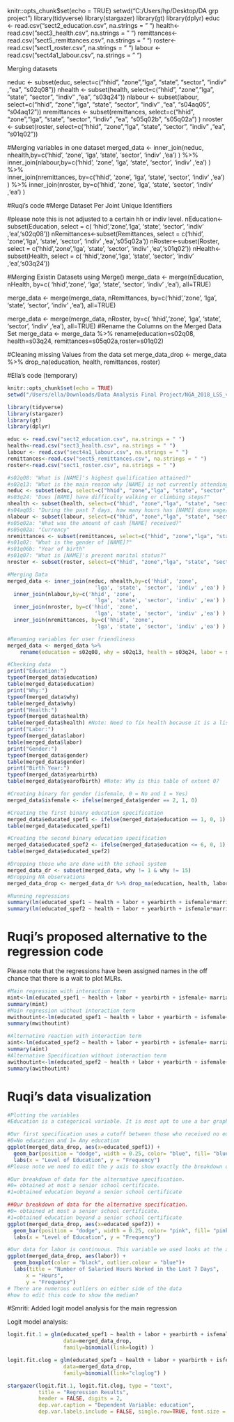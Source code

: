 


knitr::opts_chunk$set(echo = TRUE)
setwd("C:/Users/hp/Desktop/DA grp project")
library(tidyverse)
library(stargazer)
library(gt)
library(dplyr)
educ <- read.csv("sect2_education.csv", na.strings = " ")
health<-read.csv("sect3_health.csv", na.strings = " ")
remittances<-read.csv("sect5_remittances.csv", na.strings = " ")
roster<-read.csv("sect1_roster.csv", na.strings = " ")
labour <- read.csv("sect4a1_labour.csv", na.strings = " ")




Merging datasets


neduc <- subset(educ, select=c("hhid", "zone","lga", "state", "sector", "indiv" ,"ea", "s02q08"))
nhealth <- subset(health, select=c("hhid", "zone","lga", "state", "sector", "indiv" ,"ea", "s03q24"))
nlabour <- subset(labour, select=c("hhid", "zone","lga", "state", "sector", "indiv" ,"ea", "s04aq05", "s04aq12"))
nremittances <- subset(remittances, select=c("hhid", "zone","lga", "state", "sector", "indiv" ,"ea", "s05q02b", "s05q02a") )
nroster <- subset(roster, select=c("hhid", "zone","lga", "state", "sector", "indiv" ,"ea", "s01q02"))

#Merging variables in one dataset
merged_data <- inner_join(neduc, nhealth,by=c('hhid', 'zone',
                            'lga', 'state', 'sector', 'indiv' ,'ea') ) %>% 
  inner_join(nlabour,by=c('hhid', 'zone',
                            'lga', 'state', 'sector', 'indiv' ,'ea') ) %>%  
  inner_join(nremittances, by=c('hhid', 'zone',
                            'lga', 'state', 'sector', 'indiv' ,'ea') ) %>% 
  inner_join(nroster, by=c('hhid', 'zone',
                            'lga', 'state', 'sector', 'indiv' ,'ea') ) 





#Ruqi's code
#Merge Dataset Per Joint Unique Identifiers

#please note this is not adjusted to a certain hh or indiv level.
nEducation<-subset(Education, select = c( 'hhid','zone','lga', 'state', 'sector', 'indiv' ,'ea','s02q08'))
nRemittances<-subset(Remittances, select = c('hhid', 'zone','lga', 'state', 'sector', 'indiv' ,'ea','s05q02a'))
nRoster<-subset(Roster, select = c('hhid','zone','lga', 'state', 'sector', 'indiv' ,'ea','s01q02'))
nHealth<-subset(Health, select = c( 'hhid','zone','lga', 'state', 'sector', 'indiv' ,'ea','s03q24'))

#Merging Existin Datasets using Merge()
merge_data <- merge(nEducation, nHealth, by=c( 'hhid','zone',
                            'lga', 'state', 'sector', 'indiv' ,'ea'), all=TRUE)

merge_data <- merge(merge_data, nRemittances, by=c('hhid','zone',
                            'lga', 'state', 'sector', 'indiv' ,'ea'), all=TRUE)

merge_data <- merge(merge_data, nRoster, by=c( 'hhid','zone',
                            'lga', 'state', 'sector', 'indiv' ,'ea'), all=TRUE)
#Rename the Columns on the Merged Data Set
merge_data <- merge_data %>% 
    rename(education=s02q08, health=s03q24, remittances=s05q02a,roster=s01q02)

#Cleaning missing Values from the data set
 merge_data_drop <- merge_data %>% drop_na(education, health, remittances, roster)
 



#Ella's code (temporary)

```{r setup, include = FALSE}
knitr::opts_chunk$set(echo = TRUE)
setwd("/Users/ella/Downloads/Data Analysis Final Project/NGA_2018_LSS_v01_M_CSV/Household")

library(tidyverse)
library(stargazer)
library(gt)
library(dplyr)

educ <- read.csv("sect2_education.csv", na.strings = " ")
health<-read.csv("sect3_health.csv", na.strings = " ")
labour <- read.csv("sect4a1_labour.csv", na.strings = " ")
remittances<-read.csv("sect5_remittances.csv", na.strings = " ")
roster<-read.csv("sect1_roster.csv", na.strings = " ")

#s02q08: "What is [NAME]'s highest qualification attained?"
#s02q13: "What is the main reason why [NAME] is not currently attending school?"
neduc <- subset(educ, select=c("hhid", "zone","lga", "state", "sector", "indiv","ea", "s02q08", "s02q13"))
#s03q24: "Does [NAME] have difficulty walking or climbing steps?"
nhealth <- subset(health, select=c("hhid", "zone","lga", "state", "sector", "indiv","ea", "s03q24"))
#s04aq05: "During the past 7 days, how many hours has [NAME] done wage/salaried work?"
nlabour <- subset(labour, select=c("hhid", "zone","lga", "state", "sector", "indiv", "ea", "s04aq05"))
#s05q02a: "What was the amount of cash [NAME] received?"
#s05q02a: "Currency"
nremittances <- subset(remittances, select=c("hhid", "zone","lga", "state", "sector", "indiv" ,"ea", "s05q02a", "s05q02b") )
#s01q02: "What is the gender of [NAME]?"
#s01q06b: "Year of birth"
#s01q07: "What is [NAME]'s present marital status?"
nroster <- subset(roster, select=c("hhid", "zone","lga", "state", "sector", "indiv", "ea", "s01q02", "s01q06b", "s01q07"))

```


```{r}
#Merging Data
merged_data <- inner_join(neduc, nhealth,by=c('hhid', 'zone',
                            'lga', 'state', 'sector', 'indiv' ,'ea') ) %>% 
  inner_join(nlabour,by=c('hhid', 'zone',
                            'lga', 'state', 'sector', 'indiv' ,'ea') ) %>%  
  inner_join(nroster, by=c('hhid', 'zone',
                            'lga', 'state', 'sector', 'indiv' ,'ea') ) %>%
  inner_join(nremittances, by=c('hhid', 'zone',
                            'lga', 'state', 'sector', 'indiv' ,'ea') )
```


```{r}
#Renaming variables for user friendliness
merged_data <- merged_data %>% 
    rename(education = s02q08, why = s02q13, health = s03q24, labor = s04aq05, remittances = s05q02a, currency = s05q02b, gender = s01q02, yearbirth = s01q06b, marriage = s01q07)
```

```{r}
#Checking data
print("Education:")
typeof(merged_data$education)
table(merged_data$education)
print("Why:")
typeof(merged_data$why)
table(merged_data$why)
print("Health:")
typeof(merged_data$health)
table(merged_data$health) #Note: Need to fix health because it is a list
print("Labor:")
typeof(merged_data$labor)
table(merged_data$labor)
print("Gender:")
typeof(merged_data$gender)
table(merged_data$gender)
print("Birth Year:")
typeof(merged_data$yearbirth)
table(merged_data$yearofbirth) #Note: Why is this table of extent 0?
```

```{r}
#Creating binary for gender (isfemale, 0 = No and 1 = Yes)
merged_data$isfemale <- ifelse(merged_data$gender == 2, 1, 0)
```

```{r}
#Creating the first binary education specification
merged_data$educated_spef1 <- ifelse(merged_data$education == 1, 0, 1)
table(merged_data$educated_spef1)

#Creating the second binary education specification
merged_data$educated_spef2 <- ifelse(merged_data$education <= 6, 0, 1)
table(merged_data$educated_spef2)
```

```{r}
#Dropping those who are done with the school system
merged_data_dr <- subset(merged_data, why != 1 & why != 15)
#Dropping NA observations
merged_data_drop <- merged_data_dr %>% drop_na(education, health, labor, gender, yearbirth, marriage)
```


```{r}
#Running regressions
summary(lm(educated_spef1 ~ health + labor + yearbirth + isfemale*marriage, data = merged_data))
summary(lm(educated_spef2 ~ health + labor + yearbirth + isfemale*marriage, data = merged_data))
```
# Ruqi's proposed alternative to the regression code
Please note that the regressions have been assigned names in the off chance that there is a wait to plot MLRs.
```{r}

#Main regression with interaction term
mint<-lm(educated_spef1 ~ health + labor + yearbirth + isfemale+ marriage+ isfemale*marriage, data = merged_data_drop)
summary(mint)
#Main regression without interaction term
mwithoutint<-lm(educated_spef1 ~ health + labor + yearbirth + isfemale+ marriage+ isfemale*marriage, data = merged_data_drop)
summary(mwithoutint)
```

```{r}
#Alternative reaction with interaction term
aint<-lm(educated_spef2 ~ health + labor + yearbirth + isfemale+ marriage+ isfemale*marriage, data = merged_data_drop)
summary(aint)
#Alternative Specification without interaction term
awithoutint<-lm(educated_spef2 ~ health + labor + yearbirth + isfemale+marriage, data = merged_data_drop)
summary(awithoutint)
```
# Ruqi's data visualization
```{r}
#Plotting the variables
#Education is a categorical variable. It is most apt to use a bar graph to plot education.

#Our first specification uses a cutoff between those who received no education at all vs. those who received some education.
#0=No education and 1= Any education
ggplot(merged_data_drop, aes(x=educated_spef1)) +
  geom_bar(position = "dodge", width = 0.25, color= "blue", fill= "blue") + 
  labs(x = "Level of Education", y = "Frequency") 
#Please note we need to edit the y axis to show exactly the breakdown of the data.

#Our breakdown of data for the alternative specification.
#0= obtained at most a senior school certificate.
#1=obtained education beyond a senior school certificate
```


```{r}
##Our breakdown of data for the alternative specification.
#0= obtained at most a senior school certificate.
#1=obtained education beyond a senior school certificate
ggplot(merged_data_drop, aes(x=educated_spef2)) +
  geom_bar(position = "dodge", width = 0.25, color= "pink", fill= "pink") + 
  labs(x = "Level of Education", y = "Frequency")
```


```{r}
#Our data for labor is continuous. This variable we used looks at the amount of salaried hours those who took the survery worked in the last 7 days. To visualize this data, a boxplot is more appropriate. This will also provide us with some idea as to how the data is distributed and where outliers are.
ggplot(merged_data_drop, aes(labor)) +
  geom_boxplot(color = "black", outlier.colour = "blue")+
  labs(title = "Number of Salaried Hours Worked in the Last 7 Days",
      x = "Hours",
      y = "Frequency")
# There are numerous outliers on either side of the data
#how to edit this code to show the median?

```

#Smriti: Added logit model analysis for the main regression


Logit model analysis:
```{r}
logit.fit.1 = glm(educated_spef1 ~ health + labor + yearbirth + isfemale+ marriage,
                  data=merged_data_drop,
                  family=binomial(link=logit) )

logit.fit.clog = glm(educated_spef1 ~ health + labor + yearbirth + isfemale+ marriage,
                  data=merged_data_drop,
                  family=binomial(link="cloglog") )

stargazer(logit.fit.1, logit.fit.clog, type = "text", 
          title = "Regression Results",
          header = FALSE, digits = 2,
          dep.var.caption = "Dependent Variable: education",
          dep.var.labels.include = FALSE, single.row=TRUE, font.size = "small")

```
